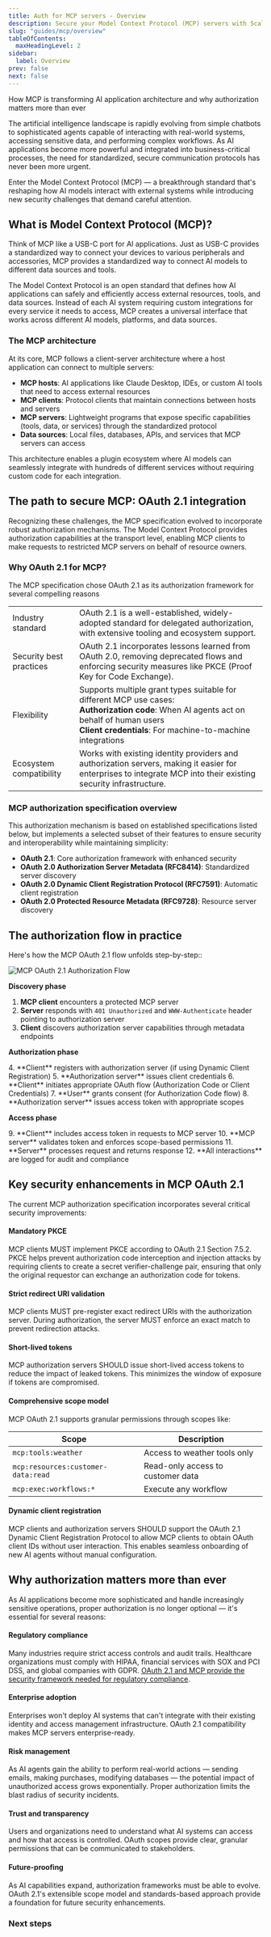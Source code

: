 ```yaml
---
title: Auth for MCP servers - Overview
description: Secure your Model Context Protocol (MCP) servers with Scalekit's drop-in OAuth 2.1 authorization solution
slug: "guides/mcp/overview"
tableOfContents:
  maxHeadingLevel: 2
sidebar:
  label: Overview
prev: false
next: false
---
```



<Subtitle>How MCP is transforming AI application architecture and why authorization matters more than ever</Subtitle>

The artificial intelligence landscape is rapidly evolving from simple chatbots to sophisticated agents capable of interacting with real-world systems, accessing sensitive data, and performing complex workflows. As AI applications become more powerful and integrated into business-critical processes, the need for standardized, secure communication protocols has never been more urgent.

Enter the Model Context Protocol (MCP) — a breakthrough standard that's reshaping how AI models interact with external systems while introducing new security challenges that demand careful attention.

## What is Model Context Protocol (MCP)?

Think of MCP like a USB-C port for AI applications. Just as USB-C provides a standardized way to connect your devices to various peripherals and accessories, MCP provides a standardized way to connect AI models to different data sources and tools.

The Model Context Protocol is an open standard that defines how AI applications can safely and efficiently access external resources, tools, and data sources. Instead of each AI system requiring custom integrations for every service it needs to access, MCP creates a universal interface that works across different AI models, platforms, and data sources.

### The MCP architecture

At its core, MCP follows a client-server architecture where a host application can connect to multiple servers:

- **MCP hosts**: AI applications like Claude Desktop, IDEs, or custom AI tools that need to access external resources
- **MCP clients**: Protocol clients that maintain connections between hosts and servers
- **MCP servers**: Lightweight programs that expose specific capabilities (tools, data, or services) through the standardized protocol
- **Data sources**: Local files, databases, APIs, and services that MCP servers can access

This architecture enables a plugin ecosystem where AI models can seamlessly integrate with hundreds of different services without requiring custom code for each integration.

## The path to secure MCP: OAuth 2.1 integration

Recognizing these challenges, the MCP specification evolved to incorporate robust authorization mechanisms. The Model Context Protocol provides authorization capabilities at the transport level, enabling MCP clients to make requests to restricted MCP servers on behalf of resource owners.

### Why OAuth 2.1 for MCP?

The MCP specification chose OAuth 2.1 as its authorization framework for several compelling reasons

|  |  |
|---------|-------------|
| Industry standard | OAuth 2.1 is a well-established, widely-adopted standard for delegated authorization, with extensive tooling and ecosystem support. |
| Security best practices | OAuth 2.1 incorporates lessons learned from OAuth 2.0, removing deprecated flows and enforcing security measures like PKCE (Proof Key for Code Exchange). |
| Flexibility | Supports multiple grant types suitable for different MCP use cases:<br/> **Authorization code**: When AI agents act on behalf of human users<br/> **Client credentials**: For machine-to-machine integrations |
| Ecosystem compatibility | Works with existing identity providers and authorization servers, making it easier for enterprises to integrate MCP into their existing security infrastructure. |

### MCP authorization specification overview

This authorization mechanism is based on established specifications listed below, but implements a selected subset of their features to ensure security and interoperability while maintaining simplicity:

- **OAuth 2.1**: Core authorization framework with enhanced security
- **OAuth 2.0 Authorization Server Metadata (RFC8414)**: Standardized server discovery
- **OAuth 2.0 Dynamic Client Registration Protocol (RFC7591)**: Automatic client registration
- **OAuth 2.0 Protected Resource Metadata (RFC9728)**: Resource server discovery

## The authorization flow in practice

Here's how the MCP OAuth 2.1 flow unfolds step-by-step::

![MCP OAuth 2.1 Authorization Flow](@/assets/docs/guides/mcp/mcp-auth-flow.png)


**Discovery phase**
<Steps>

1. **MCP client** encounters a protected MCP server
2. **Server** responds with `401 Unauthorized` and `WWW-Authenticate` header pointing to authorization server
3. **Client** discovers authorization server capabilities through metadata endpoints

</Steps>

**Authorization phase**

<Steps>
4. **Client** registers with authorization server (if using Dynamic Client Registration)
5. **Authorization server** issues client credentials
6. **Client** initiates appropriate OAuth flow (Authorization Code or Client Credentials)
7. **User** grants consent (for Authorization Code flow)
8. **Authorization server** issues access token with appropriate scopes
</Steps>

**Access phase**

<Steps>
9. **Client** includes access token in requests to MCP server
10. **MCP server** validates token and enforces scope-based permissions
11. **Server** processes request and returns response
12. **All interactions** are logged for audit and compliance
</Steps>


## Key security enhancements in MCP OAuth 2.1

The current MCP authorization specification incorporates several critical security improvements:

#### Mandatory PKCE

MCP clients MUST implement PKCE according to OAuth 2.1 Section 7.5.2. PKCE helps prevent authorization code interception and injection attacks by requiring clients to create a secret verifier-challenge pair, ensuring that only the original requestor can exchange an authorization code for tokens.

#### Strict redirect URI validation

MCP clients MUST pre-register exact redirect URIs with the authorization server. During authorization, the server MUST enforce an exact match to prevent redirection attacks.

#### Short-lived tokens

MCP authorization servers SHOULD issue short-lived access tokens to reduce the impact of leaked tokens. This minimizes the window of exposure if tokens are compromised.

#### Comprehensive scope model

MCP OAuth 2.1 supports granular permissions through scopes like:

| Scope                              | Description                          |
|-------------------------------------|--------------------------------------|
| `mcp:tools:weather`                 | Access to weather tools only         |
| `mcp:resources:customer-data:read`  | Read-only access to customer data    |
| `mcp:exec:workflows:*`              | Execute any workflow                 |

#### Dynamic client registration

MCP clients and authorization servers SHOULD support the OAuth 2.1 Dynamic Client Registration Protocol to allow MCP clients to obtain OAuth client IDs without user interaction. This enables seamless onboarding of new AI agents without manual configuration.

## Why authorization matters more than ever

As AI applications become more sophisticated and handle increasingly sensitive operations, proper authorization is no longer optional — it's essential for several reasons:

#### Regulatory compliance

Many industries require strict access controls and audit trails. Healthcare organizations must comply with HIPAA, financial services with SOX and PCI DSS, and global companies with GDPR. <a href="https://www.scalekit.com/blog/oauth-2-1-mcp-secure-ai-integrations" target="_blank">OAuth 2.1 and MCP provide the security framework needed for regulatory compliance</a>.

#### Enterprise adoption

Enterprises won't deploy AI systems that can't integrate with their existing identity and access management infrastructure. OAuth 2.1 compatibility makes MCP servers enterprise-ready.

#### Risk management

As AI agents gain the ability to perform real-world actions — sending emails, making purchases, modifying databases — the potential impact of unauthorized access grows exponentially. Proper authorization limits the blast radius of security incidents.

#### Trust and transparency

Users and organizations need to understand what AI systems can access and how that access is controlled. OAuth scopes provide clear, granular permissions that can be communicated to stakeholders.

#### Future-proofing

As AI capabilities expand, authorization frameworks must be able to evolve. OAuth 2.1's extensible scope model and standards-based approach provide a foundation for future security enhancements.


### Next steps

<LinkCard href="/guides/mcp/oauth" title="MCP OAuth 2.1 implementation guide" description="Step-by-step instructions for setting up production-ready authorization for your MCP server, including code examples and best practices." />
